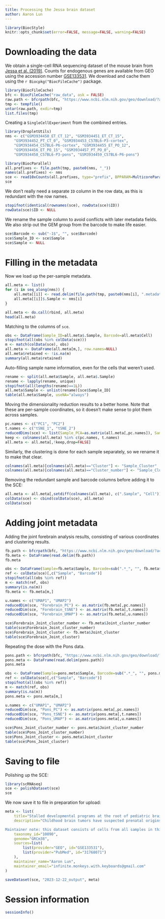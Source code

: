 ```yaml
---
title: Processing the Jessa brain dataset
author: Aaron Lun
---
```


```r
library(BiocStyle)
knitr::opts_chunk$set(error=FALSE, message=FALSE, warning=FALSE)
```

# Downloading the data

We obtain a single-cell RNA sequencing dataset of the mouse brain from [Jessa et al. (2019)](https://doi.org/10.1038/s41588-019-0531-7).
Counts for endogenous genes are available from GEO using the accession number [GSE133531](https://www.ncbi.nlm.nih.gov/geo/query/acc.cgi?acc=GSE133531).
We download and cache them using the `r Biocpkg("BiocFileCache")` package.

```r
library(BiocFileCache)
bfc <- BiocFileCache("raw_data", ask = FALSE)
raw.path <- bfcrpath(bfc, "https://www.ncbi.nlm.nih.gov/geo/download/?acc=GSE133531&format=file")
tmp <- tempfile()
untar(raw.path, exdir=tmp)
list.files(tmp)
```

Creating a `SingleCellExperiment` from the combined entries.

```r
library(DropletUtils)
nms <- c("GSM3934450_ET_CT_12", "GSM3934451_ET_CT_15",
    "GSM3934452_PT_CT_0", "GSM3934453_C57BL6-P3-cortex",
    "GSM3934454_C57BL6-P6-cortex", "GSM3934455_ET_PO_12",
    "GSM3934456_ET_PO_15", "GSM3934457_PT_PO_0",
    "GSM3934458_C57BL6-P3-pons", "GSM3934459_C57BL6-P6-pons")

library(BiocParallel)
all.prefixes <- file.path(tmp, paste0(nms, "_"))
names(all.prefixes) <- nms
sce <- read10xCounts(all.prefixes, type="prefix", BPPARAM=MulticoreParam())
sce
```

We don't really need a separate `ID` column in the row data, as this is redundant with the row names.

```r
stopifnot(identical(rownames(sce), rowData(sce)$ID))
rowData(sce)$ID <- NULL
```

We rename the sample column to avoid conflicts with later metadata fields.
We also strip out the GEM group from the barcode to make life easier.

```r
sce$Barcode <- sub("-1$", "", sce$Barcode)
sce$Sample_ID <- sce$Sample
sce$Sample <- NULL
```

# Filling in the metadata

Now we load up the per-sample metadata.

```r
all.meta <- list()
for (i in seq_along(nms)) {
    all.meta[[i]] <- read.delim(file.path(tmp, paste0(nms[i], ".metadata.tsv.gz")))
    all.meta[[i]]$.Sample <- nms[i]
}

all.meta <- do.call(rbind, all.meta)
head(all.meta)
```

Matching to the columns of `sce`.

```r
obs <- DataFrame(Sample_ID=all.meta$.Sample, Barcode=all.meta$Cell)
stopifnot(all(obs %in% colData(sce)))
m <- match(colData(sce), obs)
all.meta <- DataFrame(all.meta[m,], row.names=NULL)
all.meta$retained <- !is.na(m)
summary(all.meta$retained)
```

Auto-filling sample name information, even for the cells that weren't used.

```r
rename <- split(all.meta$Sample, all.meta$.Sample)
rename <- lapply(rename, unique)
stopifnot(all(lengths(rename)==1L))
all.meta$Sample <- unlist(rename)[sce$Sample_ID]
table(all.meta$Sample, useNA="always")
```

Moving the dimensionality reduction results to a better home.
Note that these are per-sample coordinates, so it doesn't make sense to plot them across samples.

```r
pc.names <- c("PC1", "PC2")
t.names <- c("tSNE_1", "tSNE_2")
reducedDims(sce) <- list(Sample_PCA=as.matrix(all.meta[,pc.names]), Sample_TSNE=as.matrix(all.meta[,t.names]))
keep <- colnames(all.meta) %in% c(pc.names, t.names)
all.meta <- all.meta[,!keep,drop=FALSE]
```

Similarly, the clustering is done for each sample separately, so we rename it to make that clear.

```r
colnames(all.meta)[colnames(all.meta)=="Cluster"] <- "Sample_Cluster"
colnames(all.meta)[colnames(all.meta)=="Cluster_number"] <- "Sample_Cluster_number"
```

Removing the redundant sample and barcode columns before adding it to the SCE:

```r
all.meta <- all.meta[,setdiff(colnames(all.meta), c(".Sample", "Cell"))]
colData(sce) <- cbind(colData(sce), all.meta)
colData(sce)
```

# Adding joint metadata

Adding the joint forebrain analysis results, consisting of various coordinates and clustering results.

```r
fb.path <- bfcrpath(bfc, "https://www.ncbi.nlm.nih.gov/geo/download/?acc=GSE133531&format=file&file=GSE133531%5FForebrain%5Fjoin%2E2D%2Etsv%2Egz")
fb.meta <- DataFrame(read.delim(fb.path))
fb.meta

obs <- DataFrame(Sample=fb.meta$Sample, Barcode=sub(".*_", "", fb.meta$Cell))
ref <- colData(sce)[,c("Sample", "Barcode")]
stopifnot(all(obs %in% ref))
m <- match(ref, obs)
summary(is.na(m))
fb.meta <- fb.meta[m,]

u.names <- c("UMAP1", "UMAP2")
reducedDim(sce, "Forebrain_PC") <- as.matrix(fb.meta[,pc.names])
reducedDim(sce, "Forebrain_tSNE") <- as.matrix(fb.meta[,t.names])
reducedDim(sce, "Forebrain_UMAP") <- as.matrix(fb.meta[,u.names])

sce$Forebrain_Joint_cluster_number <- fb.meta$Joint_cluster_number
table(sce$Forebrain_Joint_cluster_number)
sce$Forebrain_Joint_cluster <- fb.meta$Joint_cluster
table(sce$Forebrain_Joint_cluster)
```

Repeating the dose with the Pons data.

```r
pons.path <- bfcrpath(bfc, "https://www.ncbi.nlm.nih.gov/geo/download/?acc=GSE133531&format=file&file=GSE133531%5FPons%5Fjoin%2E2D%2Etsv%2Egz")
pons.meta <- DataFrame(read.delim(pons.path))
pons.meta

obs <- DataFrame(Sample=pons.meta$Sample, Barcode=sub(".*_", "", pons.meta$Cell))
ref <- colData(sce)[,c("Sample", "Barcode")]
stopifnot(all(obs %in% ref))
m <- match(ref, obs)
summary(is.na(m))
pons.meta <- pons.meta[m,]

u.names <- c("UMAP1", "UMAP2")
reducedDim(sce, "Pons_PC") <- as.matrix(pons.meta[,pc.names])
reducedDim(sce, "Pons_tSNE") <- as.matrix(pons.meta[,t.names])
reducedDim(sce, "Pons_UMAP") <- as.matrix(pons.meta[,u.names])

sce$Pons_Joint_cluster_number <- pons.meta$Joint_cluster_number
table(sce$Pons_Joint_cluster_number)
sce$Pons_Joint_cluster <- pons.meta$Joint_cluster
table(sce$Pons_Joint_cluster)
```

# Saving to file

Polishing up the SCE:

```r
library(scRNAseq)
sce <- polishDataset(sce)
sce
```

We now save it to file in preparation for upload:

```r
meta <- list(
    title="Stalled developmental programs at the root of pediatric brain tumors",
    description="Childhood brain tumors have suspected prenatal origins. To identify vulnerable developmental states, we generated a single-cell transcriptome atlas of >65,000 cells from embryonal pons and forebrain, two major tumor locations. We derived signatures for 191 distinct cell populations and defined the regional cellular diversity and differentiation dynamics. Projection of bulk tumor transcriptomes onto this dataset shows that WNT medulloblastomas match the rhombic lip-derived mossy fiber neuronal lineage and embryonal tumors with multilayered rosettes fully recapitulate a neuronal lineage, while group 2a/b atypical teratoid/rhabdoid tumors may originate outside the neuroectoderm. Importantly, single-cell tumor profiles reveal highly defined cell hierarchies that mirror transcriptional programs of the corresponding normal lineages. Our findings identify impaired differentiation of specific neural progenitors as a common mechanism underlying these pediatric cancers and provide a rational framework for future modeling and therapeutic interventions.

Maintainer note: this dataset consists of cells from all samples in this study. Clustering annotations and reduced dimensions that have names prefixed with \"Sample_\" were presumably computed within each sample and should not be used in inter-sample comparisons.",
    taxonomy_id="10090",
    genome="GRCm38",
    sources=list(
        list(provider="GEO", id="GSE133531"),
        list(provider="PubMed", id="31768071")
    ),
    maintainer_name="Aaron Lun",
    maintainer_email="infinite.monkeys.with.keyboards@gmail.com"
)

saveDataset(sce, "2023-12-22_output", meta)
```

# Session information {-}

```r
sessionInfo()
```
